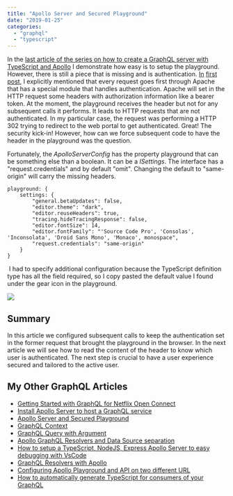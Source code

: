 ```yaml
---
title: "Apollo Server and Secured Playground"
date: "2019-01-25"
categories: 
  - "graphql"
  - "typescript"
---
```


In the [last article of the series on how to create a GraphQL server with TypeScript and Apollo](https://patrickdesjardins.com/blog/?p=6156) I demonstrate how easy is to setup the playground. However, there is still a piece that is missing and is authentication. [In](https://patrickdesjardins.com/blog/?p=6143) [first](https://patrickdesjardins.com/blog/?p=6143) [post](https://patrickdesjardins.com/blog/?p=6143), I explicitly mentioned that every request goes first through Apache that has a special module that handles authentication. Apache will set in the HTTP request some headers with authorization information like a bearer token. At the moment, the playground receives the header but not for any subsequent calls it performs. It leads to HTTP requests that are not authenticated. In my particular case, the request was performing a HTTP 302 trying to redirect to the web portal to get authenticated. Great! The security kick-in! However, how can we force subsequent code to have the header in the playground was the question.

Fortunately, the _ApolloServerConfig_ has the property playground that can be something else than a boolean. It can be a _ISettings_. The interface has a "request.credentials" and by default "omit". Changing the default to "same-origin" will carry the missing headers.

```
playground: {
    settings: {
        "general.betaUpdates": false,
        "editor.theme": "dark",
        "editor.reuseHeaders": true,
        "tracing.hideTracingResponse": false,
        "editor.fontSize": 14,
        "editor.fontFamily": "'Source Code Pro', 'Consolas', 'Inconsolata', 'Droid Sans Mono', 'Monaco', monospace",
        "request.credentials": "same-origin"
    }
}
```

 I had to specify additional configuration because the TypeScript definition type has all the field required, so I copy pasted the default value I found under the gear icon in the playground.

![](images/GraphQLPlaygroundSettingsGear.png)

## Summary

In this article we configured subsequent calls to keep the authentication set in the former request that brought the playground in the browser. In the next article we will see how to read the content of the header to know which user is authenticated. The next step is crucial to have a user experience secured and tailored to the active user.

## My Other GraphQL Articles

- [Getting Started with GraphQL for Netflix Open Connect](https://patrickdesjardins.com/blog/getting-started-with-graphql-for-netflix-open-connect)
- [Install Apollo Server to host a GraphQL service](https://patrickdesjardins.com/blog/install-apollo-server-to-host-a-graphql-service)
- [Apollo Server and Secured Playground](https://patrickdesjardins.com/blog/apollo-server-and-secured-playground)
- [GraphQL Context](https://patrickdesjardins.com/blog/graphql-context)
- [GraphQL Query with Argument](https://patrickdesjardins.com/blog/graphql-query-with-argument)
- [Apollo GraphQL Resolvers and Data Source separation](https://patrickdesjardins.com/blog/apollo-graphql-resolvers-and-data-source-separation)
- [How to setup a TypeScript, NodeJS, Express Apollo Server to easy debugging with VsCode](https://patrickdesjardins.com/blog/how-to-setup-a-typescript-nodejs-express-apollo-server-to-easy-debugging-with-vscode)
- [GraphQL Resolvers with Apollo](https://patrickdesjardins.com/blog/graphql-resolvers-with-apollo)
- [Configuring Apollo Playground and API on two different URL](https://patrickdesjardins.com/blog/configuring-apollo-playground-and-api-on-two-different-url)
- [How to automatically generate TypeScript for consumers of your GraphQL](https://patrickdesjardins.com/blog/how-to-automatically-generate-typescript-for-consumer-of-your-graphql)
